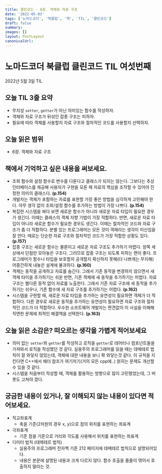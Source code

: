 ```yaml
---
title: 클린코드 - 6장. 객체와 자료 구조
date: '2022-05-03'
tags: ['노마드코더', '북클럽', '책', 'TIL', '클린코드']
draft: false
summary:
images: []
layout: PostLayout
canonicalUrl:
---
```


# 노마드코더 북클럽 클린코드 TIL 여섯번째

2022년 5월 3일 TIL

## 오늘 TIL 3줄 요약

- 무지성 `setter`, `getter`가 아닌 의미있는 함수를 작성하자.
- 객체와 자료 구조가 뒤섞인 잡종 구조는 피하자.
- 필요에 따라 객체를 사용할지 자료 구조와 절차적인 코드를 사용할지 선택하자.

## 오늘 읽은 범위

- 6장. 객체와 자료 구조

## 책에서 기억하고 싶은 내용을 써보세요.

- 조회 함수와 설정 함수로 변수를 다룬다고 클래스가 되지는 않는다. 그보다는 추상 인터페이스를 제공해 사용자가 구현을 모른 채 자료의 핵심을 조작할 수 있어야 진정한 의미의 클래스다. **(p.154)**
- 개발자는 객체가 포함하는 자료를 표현할 가장 좋은 방법을 심각하게 고민해야 한다. 아무 생각 없이 조회/설정 함수를 추가하는 방법이 가장 나쁘다. **(p.154)**
- 복잡한 시스템을 짜다 보면 새로운 함수가 아니라 새로운 자료 타입이 필요한 경우가 생긴다. 이때는 클래스의 객체 자향 기법이 가장 적합하다. 반면, 새로운 자료 타입이 아니라 새로운 함수가 필요한 경우도 생긴다. 이때는 절차적인 코드와 자료 구조가 좀 더 적합하다. 분별 있는 프로그래머는 모든 것이 객체라는 생각이 미신임을 잘 안다. 때로는 단순한 자료 구조와 절차적인 코드가 가장 적합한 상황도 있다. **(p.157)**
- 잡종 구조는 새로운 함수는 물론이고 새로운 자료 구조도 추가하기 어렵다. 양쪽 세상에서 단점만 모아놓은 구조다. 그러므로 잡종 구조는 되도록 피하는 편이 좋다. 프로그래머가 함수나 타입을 보호할지 공개할지 확신하지 못해(더 나쁘게는 무지해) 어중간하게 내놓은 설계에 불과하다. **(p.160)**
- 객체는 동작을 공개하고 자료를 숨긴다. 그래서 기존 동작을 변경하지 않으면서 새 객체 타이을 추가하기는 쉬운 반면, 기존 객체에 새 동작을 추가하기는 어렵다. 자료 구조는 별다른 동작 없이 자료를 노출한다. 그래서 기존 자료 구조에 새 동작을 추가하기는 쉬우나, 기존 함수에 새 자료 구조를 추가하기는 어렵다. **(p.162)**
- 시스템을 구현할 때, 새로운 자료 타입을 추가하는 유연성이 필요하면 객체가 더 적합하다. 다른 경우로 새로운 동작을 추가하는 유연성이 필요하면 자료 구조와 절차적인 코드가 더 적합하다. 우수한 소프트웨어 개발자는 편견없이 이 사실을 이해해 직면한 문제에 최적인 해결책을 선택한다. **(p.163)**

## 오늘 읽은 소감은? 떠오르는 생각을 가볍게 적어보세요

- 의미 없는 `setter`와 `getter`를 작성하고 로직을 `getter`로 데어터나 컴포넌트들을 가져와서 로직을 작성했던 것 같다. 실용주의 프로그래머를 읽을 때는 데메테르 법칙이 잘 와닿지 않았는데, 객체에 대한 내용을 보니 확 와닿는것 같다. 이 규칙을 지킨다면 C++에서 헤더 참조가 여기저기(거의 모든 cpp에..) 얽히는 문제도 개선할 수 있을 것 같다.
- 시스템을 처음부터 작성할 때, 객체를 활용하는 방향으로 많이 고민했었는데, 그 버릇도 고쳐야 겠다.

## 궁금한 내용이 있거나, 잘 이해되지 않는 내용이 있다면 적어보세요.

- 직교좌표계
  - 축을 기준(2차원의 경우 x, y)으로 점의 위치를 표현하는 좌표계
- 극좌표계
  - 기준 점을 기준으로 거리와 각도를 사용해서 위치를 표현하는 좌표계
- 디미터 법칙 (데메테르 법칙)
  - 실용주의 프로그래머 전자책 기준 212 페이지에 데메테르 법칙으로 설명되어있다.
  - 내용은 본문에 설명된 내용과 크게 다르지 않다. 함수 호출을 줄줄이 엮어서 호출하지 말라는 것.
